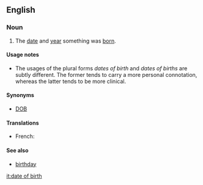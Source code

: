 ==English==

===Noun===
{{en-noun|sg=[[date]] [[of]] [[birth]]|pl=dates of birth|pl2=dates of births}}

# The [[date]] and [[year]] something was [[born]].

====Usage notes====
* The usages of the plural forms ''dates of birth'' and ''dates of births'' are subtly different. The former tends to carry a more personal connotation, whereas the latter tends to be more clinical.

====Synonyms====
* [[DOB]]

====Translations====
{{trans-top|Date and year when something was born}}
*French: {{t|fr|date de naissance|f}}
{{trans-mid}}
{{trans-bottom}}

====See also====
* [[birthday]]

[[it:date of birth]]